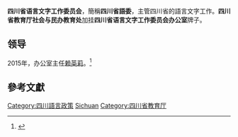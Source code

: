 {{Infobox PRCG
|机构名称 = 四川省语言文字工作委员会
|标志1    = Red star.svg
|标志1说明 =
|职位1    = 办公室主任
|人员1    = [[赖英莉|赖英莉]] (2015)
|职位2    = 办公室副主任
|人员2    =
|人数2    = 
|成立时间 =
|业务上级 = [[國家語委|國家語委]]
|组织上级 = [[四川省教育廳|四川省教育廳]]
|机构类型 = 
|中共上级 = 
|中共本级 = 
|行政级别 = 
|前身     =
|地址1    =
|邮编1    =
|官网     =
|电话1    =
|电话2    =
|传真1    =
|image1   =
|caption1 = 
}}
'''四川省语言文字工作委员会'''，簡稱'''四川省語委'''，主管四川省的語言文字工作。'''四川省教育厅社会与民办教育处'''加挂'''四川省语言文字工作委员会办公室'''牌子。

== 领导 ==
2015年，办公室主任[[赖英莉|赖英莉]]。<ref>{{cite news|title=四川省语委主任赖英莉：语言变迁 适者生存|newspaper=[[华西都市报|华西都市报]]|date=2015-11-13|last=|first=|url=http://www.sc.chinanews.com/scxw/2015-11-13/29905.html|archiveurl=https://web.archive.org/web/20210131181107/http://www.sc.chinanews.com/scxw/2015-11-13/29905.html|archivedate=2021-01-31|accessdate=2021-01-31|dead-url=no}}</ref>

== 參考文獻 ==
{{reflist}}

[[Category:四川語言政策|Category:四川語言政策]]
[[Category:省级语言文字工作委员会|Sichuan]]
[[Category:四川省教育厅|Category:四川省教育厅]]